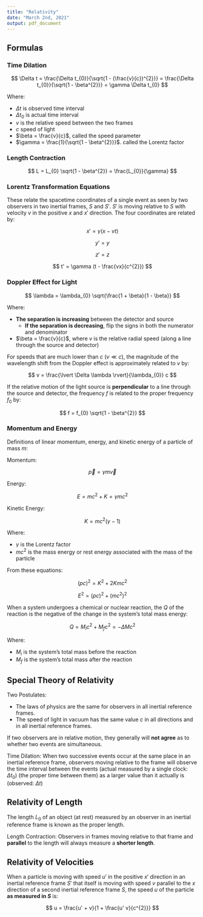 ```yaml
---
title: "Relativity"
date: "March 2nd, 2021"
output: pdf_document
---
```


## Formulas

### Time Dilation

$$
\Delta t = \frac{\Delta t_{0}}{\sqrt{1 - (\frac{v}{c})^{2}}} = \frac{\Delta t_{0}}{\sqrt{1 - \beta^{2}}} = \gamma \Delta t_{0}
$$

Where:

* $\Delta t$ is observed time interval
* $\Delta t_{0}$ is actual time interval
* $v$ is the relative speed between the two frames
* $c$ speed of light
* $\beta = \frac{v}{c}$, called the speed parameter
* $\gamma = \frac{1}{\sqrt{1 - \beta^{2}}}$. called the Lorentz factor

### Length Contraction

$$
L = L_{0} \sqrt{1 - \beta^{2}} = \frac{L_{0}}{\gamma}
$$

### Lorentz Transformation Equations

These relate the spacetime coordinates of a single event as seen by two observers in two inertial frames, $S$ and $S'$. $S'$ is moving relative to $S$ with velocity $v$ in the positive $x$ and $x'$ direction. The four coordinates are related by:

$$
x' = \gamma (x - vt)
$$

$$
y' = y
$$

$$
z' = z
$$

$$
t' = \gamma (t - \frac{vx}{c^{2}})
$$

### Doppler Effect for Light

$$
\lambda = \lambda_{0} \sqrt{\frac{1 + \beta}{1 - \beta}}
$$

Where:

* **The separation is increasing** between the detector and source
  * **If the separation is decreasing**, flip the signs in both the numerator and denominator
* $\beta = \frac{v}{c}$, where $v$ is the relative radial speed (along a line through the source and detector)

For speeds that are much lower than $c$ ($v \ll c$), the magnitude of the wavelength shift from the Doppler effect is approximately related to $v$ by:

$$
v = \frac{\lvert \Delta \lambda \rvert}{\lambda_{0}} c
$$

If the relative motion of the light source is **perpendicular** to a line through the source and detector, the frequency $f$ is related to the proper frequency $f_{0}$ by:

$$
f = f_{0} \sqrt{1 - \beta^{2}}
$$

### Momentum and Energy

Definitions of linear momentum, energy, and kinetic energy of a particle of mass $m$:

Momentum:

$$
\vec{p} = \gamma m \vec{v}
$$

Energy:

$$
E = m c^{2} + K = \gamma m c ^{2}
$$

Kinetic Energy:

$$
K = mc^{2} ( \gamma - 1 )
$$

Where:

* $\gamma$ is the Lorentz factor
* $mc^{2}$ is the mass energy or rest energy associated with the mass of the particle

From these equations:

$$
( p c )^{2} = K^{2} + 2 K m c^{2}
$$

$$
E^{2} = ( p c )^{2} + ( m c^{2} )^{2}
$$

When a system undergoes a chemical or nuclear reaction, the $Q$ of the reaction is the negative of the change in the system's total mass energy:

$$
Q = M_{i} c^{2} + M_{f} c^{2} = - \Delta M c^{2}
$$

Where:

* $M_{i}$ is the system's total mass before the reaction
* $M_{f}$ is the system's total mass after the reaction

## Special Theory of Relativity

Two Postulates:

* The laws of physics are the same for observers in all inertial reference frames.
* The speed of light in vacuum has the same value $c$ in all directions and in all inertial reference frames.

If two observers are in relative motion, they generally will **not agree** as to whether two events are simultaneous.

Time Dilation: When two successive events occur at the same place in an inertial reference frame, observers moving relative to the frame will observe the time interval between the events (actual measured by a single clock: $\Delta t_{0}$) (the proper time between them) as a larger value than it actually is (observed: $\Delta t$)

## Relativity of Length

The length $L_{0}$ of an object (at rest) measured by an observer in an inertial reference frame is known as the proper length.

Length Contraction: Observers in frames moving relative to that frame and **parallel** to the length will always measure a **shorter length**.

## Relativity of Velocities

When a particle is moving with speed $u'$ in the positive $x'$ direction in an inertial reference frame $S'$ that itself is moving with speed $v$ parallel to the $x$ direction of a second inertial reference frame $S$, the speed $u$ of the particle **as measured in $S$** is:

$$
u = \frac{u' + v}{1 + \frac{u' v}{c^{2}}}
$$
